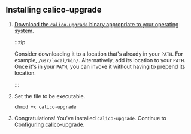 ## Installing calico-upgrade

1. [Download the `calico-upgrade` binary appropriate to your operating system](https://github.com/projectcalico/calico-upgrade/releases/latest).

   :::tip

   Consider downloading it to a location that's already in your `PATH`. For example,
   `/usr/local/bin/`. Alternatively, add its location to your `PATH`. Once it's in your `PATH`,
   you can invoke it without having to prepend its location.

   :::

1. Set the file to be executable.

   ```
   chmod +x calico-upgrade
   ```

1. Congratulations! You've installed `calico-upgrade`. Continue to [Configuring calico-upgrade](#configuring-calico-upgrade).
